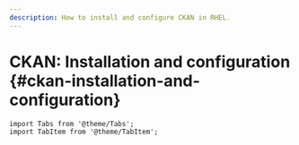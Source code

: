 ```yaml
---
description: How to install and configure CKAN in RHEL.
---
```


# CKAN: Installation and configuration {#ckan-installation-and-configuration}

```mdx-code-block
import Tabs from '@theme/Tabs';
import TabItem from '@theme/TabItem';
```